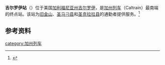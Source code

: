 '''吉尔罗伊站'''（{{lang-en|Gilroy station}}）位于美国[[加利福尼亚州|加利福尼亚州]][[吉尔罗伊_(加利福尼亚州)|吉尔罗伊]]，是[[加州列车|加州列车]]（Caltrain）最南端的终点站。该站为[[旧金山|旧金山]]、[[圣马刁县|圣马刁县]]和[[圣克拉拉县|圣克拉拉县]]的通勤者提供服务。<ref>{{cite web |url=http://www.caltrain.com/stations/CollegeParkStation.html |title=College Park Station |accessdate=June 11, 2014 |archive-date=2014-06-25 |archive-url=https://web.archive.org/web/20140625080301/http://www.caltrain.com/stations/collegeparkstation.html |dead-url=no }}</ref>

==参考资料==
{{start rail box}}
{{s-inop|[[圣马丁站|圣马丁站]]}}
{{s-line|[[加州列车|加州列车]]}}
{{s-inop|无}}
{{end box}}

{{reflist}}

{{Caltrain}}

[[category:加州列车|category:加州列车]]